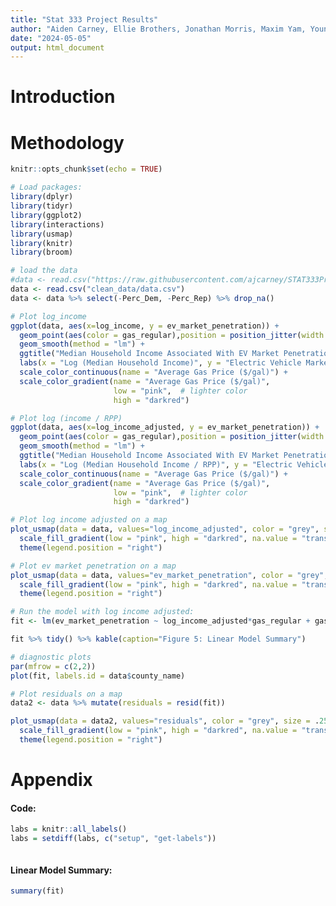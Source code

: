 ```yaml
---
title: "Stat 333 Project Results"
author: "Aiden Carney, Ellie Brothers, Jonathan Morris, Maxim Yam, Youngwoo Kim"
date: "2024-05-05"
output: html_document
---
```


# Introduction


# Methodology


```r
knitr::opts_chunk$set(echo = TRUE)
```

```r
# Load packages:
library(dplyr)
library(tidyr)
library(ggplot2)
library(interactions)
library(usmap)
library(knitr)
library(broom)
```

```r
# load the data
#data <- read.csv("https://raw.githubusercontent.com/ajcarney/STAT333Project/master/clean_data/data.csv")
data <- read.csv("clean_data/data.csv")
data <- data %>% select(-Perc_Dem, -Perc_Rep) %>% drop_na()
```

```r
# Plot log_income
ggplot(data, aes(x=log_income, y = ev_market_penetration)) +
  geom_point(aes(color = gas_regular),position = position_jitter(width = 0.005, height = 0.005), alpha=0.5) +
  geom_smooth(method = "lm") +
  ggtitle("Median Household Income Associated With EV Market Penetration") +
  labs(x = "Log (Median Household Income)", y = "Electric Vehicle Market Penetration") + 
  scale_color_continuous(name = "Average Gas Price ($/gal)") + 
  scale_color_gradient(name = "Average Gas Price ($/gal)",
                       low = "pink",  # lighter color
                       high = "darkred")
```

```r
# Plot log (income / RPP)
ggplot(data, aes(x=log_income_adjusted, y = ev_market_penetration)) +
  geom_point(aes(color = gas_regular),position = position_jitter(width = 0.005, height = 0.005), alpha=0.5) +
  geom_smooth(method = "lm") +
  ggtitle("Median Household Income Associated With EV Market Penetration") +
  labs(x = "Log (Median Household Income / RPP)", y = "Electric Vehicle Market Penetration") + 
  scale_color_continuous(name = "Average Gas Price ($/gal)") + 
  scale_color_gradient(name = "Average Gas Price ($/gal)",
                       low = "pink",  # lighter color
                       high = "darkred")
```

```r
# Plot log income adjusted on a map
plot_usmap(data = data, values="log_income_adjusted", color = "grey", size = .25, linewidth=0.1) +
  scale_fill_gradient(low = "pink", high = "darkred", na.value = "transparent") +
  theme(legend.position = "right")
```

```r
# Plot ev market penetration on a map
plot_usmap(data = data, values="ev_market_penetration", color = "grey", size = .25, linewidth=0.1) +
  scale_fill_gradient(low = "pink", high = "darkred", na.value = "transparent") +
  theme(legend.position = "right")
```





```r
# Run the model with log income adjusted:
fit <- lm(ev_market_penetration ~ log_income_adjusted*gas_regular + gas_tax + n_charging_locations + log_population + avg_temp + Perc_Adults_Bachelor_Or_Above, data = data)

fit %>% tidy() %>% kable(caption="Figure 5: Linear Model Summary")
```


```r
# diagnostic plots
par(mfrow = c(2,2))
plot(fit, labels.id = data$county_name)
```


```r
# Plot residuals on a map
data2 <- data %>% mutate(residuals = resid(fit))

plot_usmap(data = data2, values="residuals", color = "grey", size = .25, linewidth=0.1) +
  scale_fill_gradient(low = "pink", high = "darkred", na.value = "transparent") +
  theme(legend.position = "right")
```

# Appendix

#### Code:

```r
labs = knitr::all_labels()
labs = setdiff(labs, c("setup", "get-labels"))
```

```r
```

#### Linear Model Summary:

```r
summary(fit)
```

